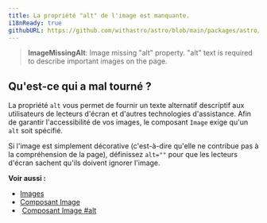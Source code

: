 ```yaml
---
title: La propriété "alt" de l'image est manquante.
i18nReady: true
githubURL: https://github.com/withastro/astro/blob/main/packages/astro/src/core/errors/errors-data.ts
---
```


> **ImageMissingAlt**: Image missing "alt" property. "alt" text is required to describe important images on the page.

## Qu'est-ce qui a mal tourné ?
La propriété `alt` vous permet de fournir un texte alternatif descriptif aux utilisateurs de lecteurs d'écran et d'autres technologies d'assistance. Afin de garantir l'accessibilité de vos images, le composant `Image` exige qu'un `alt` soit spécifié.

Si l'image est simplement décorative (c'est-à-dire qu'elle ne contribue pas à la compréhension de la page), définissez `alt=""` pour que les lecteurs d'écran sachent qu'ils doivent ignorer l'image.

**Voir aussi :**
-  [Images](/fr/guides/images/)
-  [Composant Image](/fr/reference/modules/astro-assets/#image-)
-  [Composant Image #alt](/fr/reference/modules/astro-assets/#alt-obligatoire)
